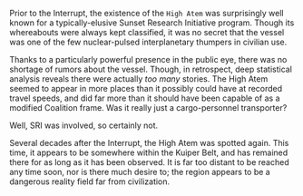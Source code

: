 ---
---

Prior to the Interrupt, the existence of the `High Atem` was surprisingly well known for a typically-elusive Sunset Research Initiative program. Though its whereabouts were always kept classified, it was no secret that the vessel was one of the few nuclear-pulsed interplanetary thumpers in civilian use. 

Thanks to a particularly powerful presence in the public eye, there was no shortage of rumors about the vessel. Though, in retrospect, deep statistical analysis reveals there were actually *too many* stories. The High Atem seemed to appear in more places than it possibly could have at recorded travel speeds, and did far more than it should have been capable of as a modified Coalition frame. Was it really just a cargo-personnel transporter?

Well, SRI was involved, so certainly not.

Several decades after the Interrupt, the High Atem was spotted again. This time, it appears to be somewhere within the Kuiper Belt, and has remained there for as long as it has been observed. It is far too distant to be reached any time soon, nor is there much desire to; the region appears to be a dangerous reality field far from civilization.